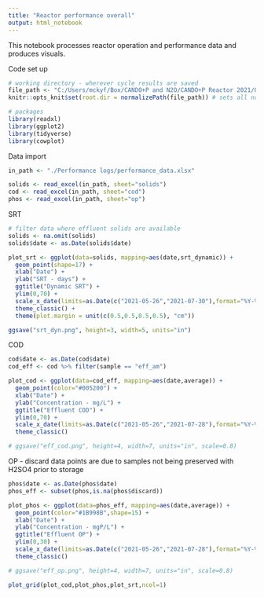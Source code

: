 ```yaml
---
title: "Reactor performance overall"
output: html_notebook
---
```


This notebook processes reactor operation and performance data and produces visuals.

Code set up
```r
# working directory - wherever cycle results are saved
file_path <- "C:/Users/mckyf/Box/CANDO+P and N2O/CANDO+P Reactor 2021/Operation and Logs"
knitr::opts_knit$set(root.dir = normalizePath(file_path)) # sets all notebook chunks to have this path

# packages
library(readxl)
library(ggplot2)
library(tidyverse)
library(cowplot)
```

Data import
```r
in_path <- "./Performance logs/performance_data.xlsx"

solids <- read_excel(in_path, sheet="solids")
cod <- read_excel(in_path, sheet="cod")
phos <- read_excel(in_path, sheet="op")

```


SRT
```r
# filter data where effluent solids are available
solids <- na.omit(solids)
solids$date <- as.Date(solids$date)

plot_srt <- ggplot(data=solids, mapping=aes(date,srt_dynamic)) + 
  geom_point(shape=17) +
  xlab("Date") + 
  ylab("SRT - days") + 
  ggtitle("Dynamic SRT") + 
  ylim(0,70) + 
  scale_x_date(limits=as.Date(c("2021-05-26","2021-07-30"),format="%Y-%m-%d")) + 
  theme_classic() +
  theme(plot.margin = unit(c(0.5,0.5,0.5,0.5), "cm"))

ggsave("srt_dyn.png", height=3, width=5, units="in")

```


COD
```r
cod$date <- as.Date(cod$date)
cod_eff <- cod %>% filter(sample == "eff_am")

plot_cod <- ggplot(data=cod_eff, mapping=aes(date,average)) + 
  geom_point(color="#005200") +
  xlab("Date") + 
  ylab("Concentration - mg/L") + 
  ggtitle("Effluent COD") + 
  ylim(0,70) + 
  scale_x_date(limits=as.Date(c("2021-05-26","2021-07-28"),format="%Y-%m-%d")) + 
  theme_classic()

# ggsave("eff_cod.png", height=4, width=7, units="in", scale=0.8)

```


OP
- discard data points are due to samples not being preserved with H2SO4 prior to storage
```r
phos$date <- as.Date(phos$date)
phos_eff <- subset(phos,is.na(phos$discard))

plot_phos <- ggplot(data=phos_eff, mapping=aes(date,average)) + 
  geom_point(color="#1B998B",shape=15) +
  xlab("Date") + 
  ylab("Concentration - mgP/L") + 
  ggtitle("Effluent OP") +
  ylim(0,30) + 
  scale_x_date(limits=as.Date(c("2021-05-26","2021-07-28"),format="%Y-%m-%d")) + 
  theme_classic()

# ggsave("eff_op.png", height=4, width=7, units="in", scale=0.8)

```

```r
plot_grid(plot_cod,plot_phos,plot_srt,ncol=1)
```

